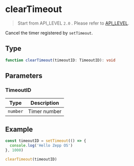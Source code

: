 # clearTimeout

> Start from API_LEVEL `2.0` . Please refer to [API_LEVEL](../../../../guides/framework/device/compatibility.md).

Cancel the timer registered by `setTimeout`.

## Type

```ts
function clearTimeout(timeoutID: TimeoutID): void
```

## Parameters

### TimeoutID

| Type                | Description  |
| ------------------- | ------------ |
| <code>number</code> | Timer number |

## Example

```js
const timeoutID = setTimeout(() => {
  console.log('Hello Zepp OS')
}, 1000)

clearTimeout(timeoutID)
```
